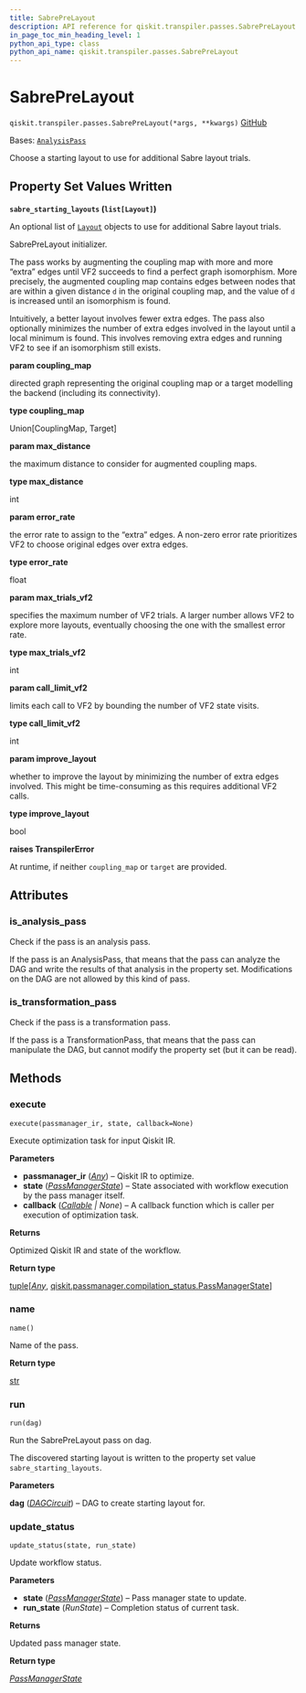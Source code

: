 ```yaml
---
title: SabrePreLayout
description: API reference for qiskit.transpiler.passes.SabrePreLayout
in_page_toc_min_heading_level: 1
python_api_type: class
python_api_name: qiskit.transpiler.passes.SabrePreLayout
---
```


# SabrePreLayout

<span id="qiskit.transpiler.passes.SabrePreLayout" />

`qiskit.transpiler.passes.SabrePreLayout(*args, **kwargs)` [GitHub](https://github.com/qiskit/qiskit/tree/stable/0.45/qiskit/transpiler/passes/layout/sabre_pre_layout.py "view source code")

Bases: [`AnalysisPass`](qiskit.transpiler.AnalysisPass "qiskit.transpiler.basepasses.AnalysisPass")

Choose a starting layout to use for additional Sabre layout trials.

## Property Set Values Written

**`sabre_starting_layouts` (`list[Layout]`)**

An optional list of [`Layout`](qiskit.transpiler.Layout "qiskit.transpiler.Layout") objects to use for additional Sabre layout trials.

SabrePreLayout initializer.

The pass works by augmenting the coupling map with more and more “extra” edges until VF2 succeeds to find a perfect graph isomorphism. More precisely, the augmented coupling map contains edges between nodes that are within a given distance `d` in the original coupling map, and the value of `d` is increased until an isomorphism is found.

Intuitively, a better layout involves fewer extra edges. The pass also optionally minimizes the number of extra edges involved in the layout until a local minimum is found. This involves removing extra edges and running VF2 to see if an isomorphism still exists.

**param coupling\_map**

directed graph representing the original coupling map or a target modelling the backend (including its connectivity).

**type coupling\_map**

Union\[CouplingMap, Target]

**param max\_distance**

the maximum distance to consider for augmented coupling maps.

**type max\_distance**

int

**param error\_rate**

the error rate to assign to the “extra” edges. A non-zero error rate prioritizes VF2 to choose original edges over extra edges.

**type error\_rate**

float

**param max\_trials\_vf2**

specifies the maximum number of VF2 trials. A larger number allows VF2 to explore more layouts, eventually choosing the one with the smallest error rate.

**type max\_trials\_vf2**

int

**param call\_limit\_vf2**

limits each call to VF2 by bounding the number of VF2 state visits.

**type call\_limit\_vf2**

int

**param improve\_layout**

whether to improve the layout by minimizing the number of extra edges involved. This might be time-consuming as this requires additional VF2 calls.

**type improve\_layout**

bool

**raises TranspilerError**

At runtime, if neither `coupling_map` or `target` are provided.

## Attributes

<span id="qiskit.transpiler.passes.SabrePreLayout.is_analysis_pass" />

### is\_analysis\_pass

Check if the pass is an analysis pass.

If the pass is an AnalysisPass, that means that the pass can analyze the DAG and write the results of that analysis in the property set. Modifications on the DAG are not allowed by this kind of pass.

<span id="qiskit.transpiler.passes.SabrePreLayout.is_transformation_pass" />

### is\_transformation\_pass

Check if the pass is a transformation pass.

If the pass is a TransformationPass, that means that the pass can manipulate the DAG, but cannot modify the property set (but it can be read).

## Methods

### execute

<span id="qiskit.transpiler.passes.SabrePreLayout.execute" />

`execute(passmanager_ir, state, callback=None)`

Execute optimization task for input Qiskit IR.

**Parameters**

*   **passmanager\_ir** ([*Any*](https://docs.python.org/3/library/typing.html#typing.Any "(in Python v3.12)")) – Qiskit IR to optimize.
*   **state** ([*PassManagerState*](qiskit.passmanager.PassManagerState "qiskit.passmanager.compilation_status.PassManagerState")) – State associated with workflow execution by the pass manager itself.
*   **callback** ([*Callable*](https://docs.python.org/3/library/collections.abc.html#collections.abc.Callable "(in Python v3.12)") *| None*) – A callback function which is caller per execution of optimization task.

**Returns**

Optimized Qiskit IR and state of the workflow.

**Return type**

[tuple](https://docs.python.org/3/library/stdtypes.html#tuple "(in Python v3.12)")\[[*Any*](https://docs.python.org/3/library/typing.html#typing.Any "(in Python v3.12)"), [qiskit.passmanager.compilation\_status.PassManagerState](qiskit.passmanager.PassManagerState "qiskit.passmanager.compilation_status.PassManagerState")]

### name

<span id="qiskit.transpiler.passes.SabrePreLayout.name" />

`name()`

Name of the pass.

**Return type**

[str](https://docs.python.org/3/library/stdtypes.html#str "(in Python v3.12)")

### run

<span id="qiskit.transpiler.passes.SabrePreLayout.run" />

`run(dag)`

Run the SabrePreLayout pass on dag.

The discovered starting layout is written to the property set value `sabre_starting_layouts`.

**Parameters**

**dag** ([*DAGCircuit*](qiskit.dagcircuit.DAGCircuit "qiskit.dagcircuit.DAGCircuit")) – DAG to create starting layout for.

### update\_status

<span id="qiskit.transpiler.passes.SabrePreLayout.update_status" />

`update_status(state, run_state)`

Update workflow status.

**Parameters**

*   **state** ([*PassManagerState*](qiskit.passmanager.PassManagerState "qiskit.passmanager.compilation_status.PassManagerState")) – Pass manager state to update.
*   **run\_state** (*RunState*) – Completion status of current task.

**Returns**

Updated pass manager state.

**Return type**

[*PassManagerState*](qiskit.passmanager.PassManagerState "qiskit.passmanager.compilation_status.PassManagerState")

